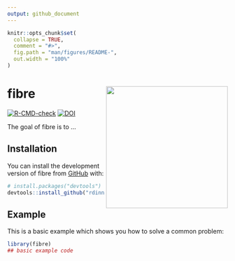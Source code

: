```yaml
---
output: github_document
---
```


<!-- README.md is generated from README.Rmd. Please edit that file -->

```r
knitr::opts_chunk$set(
  collapse = TRUE,
  comment = "#>",
  fig.path = "man/figures/README-",
  out.width = "100%"
)
```

# fibre <a href="https://rdinnager.github.io/fibre/"><img src="man/figures/logo.png" align="right" height="278" /></a>



<!-- badges: start -->
[![R-CMD-check](https://github.com/rdinnager/fibre/actions/workflows/R-CMD-check.yaml/badge.svg)](https://github.com/rdinnager/fibre/actions/workflows/R-CMD-check.yaml)
[![DOI](https://zenodo.org/badge/316467300.svg)](https://zenodo.org/badge/latestdoi/316467300)
<!-- badges: end -->

The goal of fibre is to ...

## Installation

You can install the development version of fibre from [GitHub](https://github.com/) with:

``` r
# install.packages("devtools")
devtools::install_github("rdinnager/fibre")
```

## Example

This is a basic example which shows you how to solve a common problem:

```r
library(fibre)
## basic example code
```

